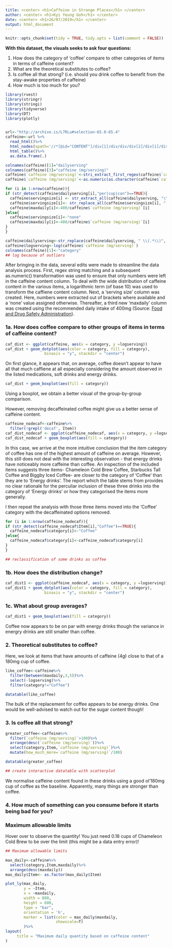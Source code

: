 ```yaml
---
title: <center> <h1>Caffeine in Strange Places</h1> </center>
author: <center> <h1>Kyi Yeung Goh</h1> </center>
date: <center> <h1>26/07/2019</h1> </center>
output: html_document
---
```


```r
knitr::opts_chunk$set(tidy = TRUE, tidy.opts = list(comment = FALSE))
```

**With this dataset, the visuals seeks to ask four questions:**

1. How does the category of 'coffee' compare to other categories of items in terms of caffeine content?
2. What are the theoretical substitutes to coffee?
3. Is coffee all that strong? (i.e. should you drink coffee to benefit from the stay-awake properties of caffeine)
4. How much is too much for you? 

```r
library(rvest)
library(stringr)
library(stringi)
library(tidyverse)
library(DT)
library(plotly)


url<-"http://archive.is/L7RLu#selection-65.0-65.4"
caffeine<-url %>%
  read_html()%>%
  html_nodes(xpath='//*[@id="CONTENT"]/div[1]/div/div/div[2]/div[1]/div[2]/div/div[2]/div/div/div/div/div/div[2]/table') %>%
  html_table()%>%
  as.data.frame(.)

colnames(caffeine)[1]="dailyserving"
colnames(caffeine)[3]="caffeine (mg/serving)"
caffeine$`caffeine (mg/serving)`<-stri_extract_first_regex(caffeine$`caffeine (mg/serving)`, "[0-9]+")
caffeine$`caffeine (mg/serving)`<-as.numeric(as.character(caffeine$`caffeine (mg/serving)`))

for (i in 1:nrow(caffeine)){
if (str_detect(caffeine$dailyserving[i],"per|cup|can")==TRUE){
  caffeine$servingsize[i] <- str_extract_all(caffeine$dailyserving, "\\([^()]+\\)")[[i]]
  caffeine$servingsize[i]<- str_replace_all(caffeine$servingsize[i], "[[:punct:]]", "")
  caffeine$maxdaily[i]<-400/caffeine$`caffeine (mg/serving)`[i]
}else{
  caffeine$servingsize[i]<-"none"
  caffeine$maxdaily[i]<-400/caffeine$`caffeine (mg/serving)`[i]
}
}

caffeine$dailyserving<-str_replace(caffeine$dailyserving, " \\(.*\\)", "")
caffeine$logserving<-log(caffeine$`caffeine (mg/serving)`)
colnames(caffeine)[1]<-"category"
## log because of outliers
```

After bringing in the data, several edits were made to streamline the data analysis process. First, regex string matching and a subsequent as.numeric() transformation was used to ensure that only numbers were left in the caffeine content column. To deal with the wide distribution of caffeine content in the various items, a logarithmic term (of base 10) was used to transform the caffiene content column. Next, a 'serving size' column was created. Here, numbers were extracted out of brackets where available and a 'none' value assigned otherwise. Thereafter, a third new 'maxdaily' column was created using the recommended daily intake of 400mg (Source: [Food and Drug Safety Administration](https://www.fda.gov/consumers/consumer-updates/spilling-beans-how-much-caffeine-too-much)). 

### 1a. How does coffee compare to other groups of items in terms of caffeine content?
```r
caf_dist <- ggplot(caffeine, aes(x = category, y =logserving))
caf_dist + geom_dotplot(aes(color = category, fill = category), 
                 binaxis = "y", stackdir = "center")
```
On first glance, it appears that, on average, coffee doesn't appear to have all that much caffiene at all especially considering the amount observed in the listed medications, soft drinks and energy drinks.

```r
caf_dist + geom_boxplot(aes(fill = category))
```
Using a boxplot, we obtain a better visual of the group-by-group comparison. 

However, removing decaffeinated coffee might give us a better sense of caffeine content.

```r

caffeine_nodecaf<-caffeine%>%
  filter(!grepl('decaf', Item))
caf_dist_nodecaf <- ggplot(caffeine_nodecaf, aes(x = category, y =logserving))
caf_dist_nodecaf + geom_boxplot(aes(fill = category))

```

In this case, we arrive at the more intuitive conclusion that the item category of coffee has one of the highest amount of caffeine on average. However, this still does not deal with the interesting observation - that energy drinks have noticeably more caffeine than coffee. An inspection of the included items suggests three items- Chameleon Cold Brew Coffee, Starbucks Tall Coffee and Biggby Iced Coffee- are closer to the category of 'Coffee' than they are to 'Energy drinks'. The report which the table stems from provides no clear rationale for the perculiar inclusion of these three drinks into the category of 'Energy drinks' or how they categorised the items more generally.

I then repeat the analysis with those three items moved into the 'Coffee' category with the decaffeinated options removed. 

```r
for (i in 1:nrow(caffeine_nodecaf)){
if (str_detect(caffeine_nodecaf$Item[i],"Coffee")==TRUE){
  caffeine_nodecaf$category[i]<-"Coffee"
}else{
  caffeine_nodecaf$category[i]<-caffeine_nodecaf$category[i]
}
}

## reclassification of some drinks as coffee
```

### 1b. How does the distribution change?
```r
caf_dist1 <- ggplot(caffeine_nodecaf, aes(x = category, y =logserving))
caf_dist1 + geom_dotplot(aes(color = category, fill = category), 
                 binaxis = "y", stackdir = "center")
```

### 1c. What about group averages?
```r
caf_dist1 + geom_boxplot(aes(fill = category))
```

Coffee now appears to be on par with energy drinks though the variance in energry drinks are still smaller than coffee. 

### 2. Theoretical substitutes to coffee?

Here, we look at items that have amounts of caffeine (4g) close to that of a 180mg cup of coffee. 

```r
like_coffee<-caffeine%>%
  filter(between(maxdaily,3,5))%>%
  select(-logserving)%>%
  filter(category!="Coffee")

datatable(like_coffee)
```

The bulk of the replacement for coffee appears to be energy drinks. One would be well-advised to watch out for the sugar content though!

### 3. Is coffee all that strong?
```r
greater_coffee<-caffeine%>%
  filter(`caffeine (mg/serving)`>100)%>%
  arrange(desc(`caffeine (mg/serving)`))%>%
  select(category,Item,`caffeine (mg/serving)`)%>%
  mutate(how_much_more=`caffeine (mg/serving)`/100)

datatable(greater_coffee)

## create interactive datatable with scatterplot
```

We normalise caffeine content found in these drinks using a good ol'180mg cup of coffee as the baseline. Apparently, many things are stronger than coffee. 


### 4. How much of something can you consume before it starts being bad for you?

### Maximum allowable limits

Hover over to observe the quantity! You just need 0.18 cups of Chameleon Cold Brew to be over the limit (this might be a data entry error)! 

```r
## Maximum allowable limits

max_daily<-caffeine%>%
  select(category,Item,maxdaily)%>%
  arrange(desc(maxdaily))
max_daily$Item<- as.factor(max_daily$Item)

plot_ly(max_daily, 
        y = ~Item, 
        x = ~maxdaily,
        width = 800,
        height = 600,
        type = "bar", 
        orientation = 'h',
        marker = list(color = max_daily$maxdaily,
                      showscale=T)
        )%>%
layout(
     title = "Maximum daily quantity based on caffeine content"
)
```

